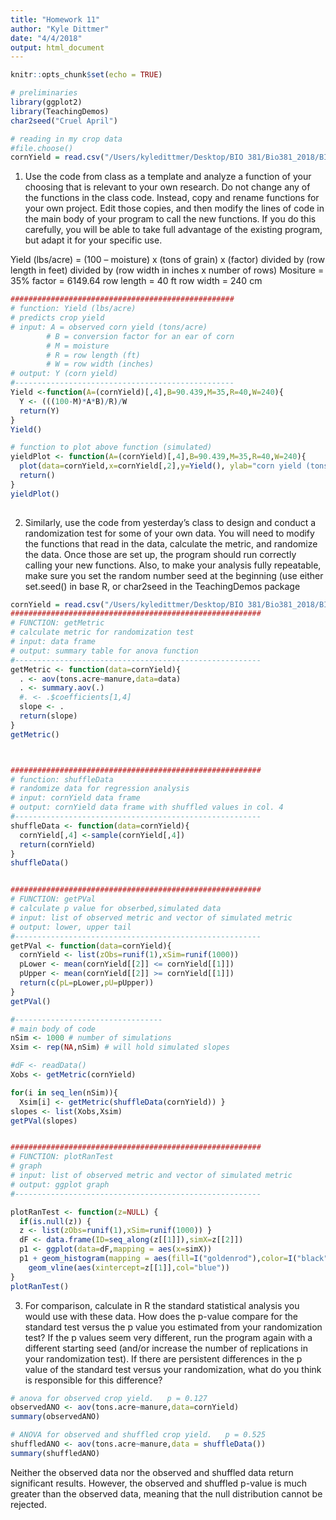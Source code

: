 ```yaml
---
title: "Homework 11"
author: "Kyle Dittmer"
date: "4/4/2018"
output: html_document
---
```


```r
knitr::opts_chunk$set(echo = TRUE)
```

```r
# preliminaries
library(ggplot2)
library(TeachingDemos)
char2seed("Cruel April")

# reading in my crop data 
#file.choose()
cornYield = read.csv("/Users/kyledittmer/Desktop/BIO 381/Bio381_2018/BIO381_data.csv")
```

1. Use the code from class as a template and analyze a function of your choosing that is relevant to your own research. Do not change any of the functions in the class code. Instead, copy and rename functions for your own project. Edit those copies, and then modify the lines of code in the main body of your program to call the new functions. If you do this carefully, you will be able to take full advantage of the existing program, but adapt it for your specific use.

Yield (lbs/acre) = (100 – moisture) x (tons of grain) x (factor) divided by (row length in feet) divided by (row width in inches x number of rows)
Mositure = 35%
factor = 6149.64
row length = 40 ft 
row width = 240 cm
```r
##################################################
# function: Yield (lbs/acre)
# predicts crop yield 
# input: A = observed corn yield (tons/acre)
        # B = conversion factor for an ear of corn
        # M = moisture
        # R = row length (ft)
        # W = row width (inches)
# output: Y (corn yield)
#------------------------------------------------- 
Yield <-function(A=(cornYield)[,4],B=90.439,M=35,R=40,W=240){
  Y <- (((100-M)*A*B)/R)/W
  return(Y)
}
Yield() 

# function to plot above function (simulated)
yieldPlot <- function(A=(cornYield)[,4],B=90.439,M=35,R=40,W=240){
  plot(data=cornYield,x=cornYield[,2],y=Yield(), ylab="corn yield (tons/acre)", xlab="maure application method")
  return()
}
yieldPlot()
 


```


2. Similarly, use the code from yesterday’s class to design and conduct a randomization test for some of your own data. You will need to modify the functions that read in the data, calculate the metric, and randomize the data. Once those are set up, the program should run correctly calling your new functions. Also, to make your analysis fully repeatable, make sure you set the random number seed at the beginning (use either set.seed() in base R, or char2seed in the TeachingDemos package
```r
cornYield = read.csv("/Users/kyledittmer/Desktop/BIO 381/Bio381_2018/BIO381_data.csv")
########################################################
# FUNCTION: getMetric
# calculate metric for randomization test
# input: data frame
# output: summary table for anova function
#-------------------------------------------------------
getMetric <- function(data=cornYield){
  . <- aov(tons.acre~manure,data=data)
  . <- summary.aov(.)
  #. <- .$coefficients[1,4]
  slope <- .
  return(slope)
}   
getMetric()



########################################################
# function: shuffleData
# randomize data for regression analysis
# input: cornYield data frame
# output: cornYield data frame with shuffled values in col. 4 
#-------------------------------------------------------
shuffleData <- function(data=cornYield){
  cornYield[,4] <-sample(cornYield[,4])
  return(cornYield)
}
shuffleData()


########################################################
# FUNCTION: getPVal
# calculate p value for obserbed,simulated data 
# input: list of observed metric and vector of simulated metric
# output: lower, upper tail 
#-------------------------------------------------------
getPVal <- function(data=cornYield){
  cornYield <- list(zObs=runif(1),xSim=runif(1000))
  pLower <- mean(cornYield[[2]] <= cornYield[[1]])
  pUpper <- mean(cornYield[[2]] >= cornYield[[1]])
  return(c(pL=pLower,pU=pUpper))
}
getPVal()

#---------------------------------
# main body of code
nSim <- 1000 # number of simulations 
Xsim <- rep(NA,nSim) # will hold simulated slopes

#dF <- readData()
Xobs <- getMetric(cornYield)

for(i in seq_len(nSim)){
  Xsim[i] <- getMetric(shuffleData(cornYield)) }
slopes <- list(Xobs,Xsim)
getPVal(slopes)


########################################################
# FUNCTION: plotRanTest
# graph 
# input: list of observed metric and vector of simulated metric
# output: ggplot graph 
#-------------------------------------------------------

plotRanTest <- function(z=NULL) {
  if(is.null(z)) {
  z <- list(zObs=runif(1),xSim=runif(1000)) } 
  dF <- data.frame(ID=seq_along(z[[1]]),simX=z[[2]])
  p1 <- ggplot(data=dF,mapping = aes(x=simX))
  p1 + geom_histogram(mapping = aes(fill=I("goldenrod"),color=I("black"))) + 
    geom_vline(aes(xintercept=z[[1]],col="blue"))
}
plotRanTest()

```

3. For comparison, calculate in R the standard statistical analysis you would use with these data. How does the p-value compare for the standard test versus the p value you estimated from your randomization test? If the p values seem very different, run the program again with a different starting seed (and/or increase the number of replications in your randomization test). If there are persistent differences in the p value of the standard test versus your randomization, what do you think is responsible for this difference?
```r
# anova for observed crop yield.   p = 0.127
observedANO <- aov(tons.acre~manure,data=cornYield)
summary(observedANO)

# ANOVA for observed and shuffled crop yield.   p = 0.525
shuffledANO <- aov(tons.acre~manure,data = shuffleData())
summary(shuffledANO)
```
Neither the observed data nor the observed and shuffled data return significant results. However, the observed and shuffled p-value is much greater than the observed data, meaning that the null distribution cannot be rejected. 
